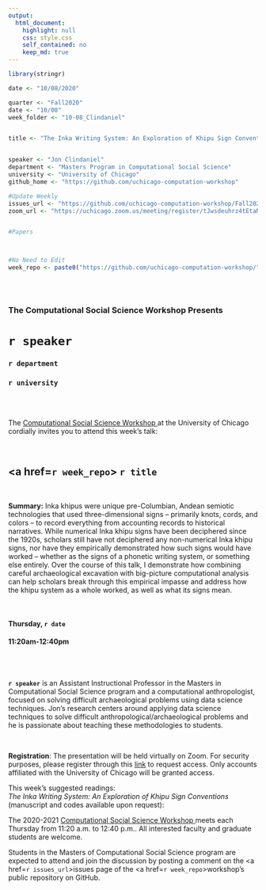 ```yaml
---
output:
  html_document:
    highlight: null
    css: style.css
    self_contained: no
    keep_md: true
---
```


```r
library(stringr)

date <- "10/08/2020"

quarter <- "Fall2020"
date <- "10/08"
week_folder <- "10-08_Clindaniel"


title <- "The Inka Writing System: An Exploration of Khipu Sign Conventions"


speaker <- "Jon Clindaniel"
department <- "Masters Program in Computational Social Science"
university <- "University of Chicago"
github_home <- "https://github.com/uchicago-computation-workshop"

#Update Weekly
issues_url <- "https://github.com/uchicago-computation-workshop/Fall2020/issues/2"
zoom_url <- "https://uchicago.zoom.us/meeting/register/tJwsdeuhrz4tEtaMuh47QL9m5QrsHiI4cZIV"


#Papers



#No Need to Edit
week_repo <- paste0("https://github.com/uchicago-computation-workshop/",quarter,"/tree/master/",week_folder)



```



<br>

<h3 class=pfblock-header> The Computational Social Science Workshop Presents </h3>

<h1 class=pfblock-header3> `r speaker`</h1>
<h3 class=pfblock-header3> `r department` </h3>
<h3 class=pfblock-header3> `r university` </h3>

<br><br>



<p class=pfblock-header3>The <a href="https://macss.uchicago.edu/content/computation-workshop"> Computational Social Science Workshop </a> at the University of Chicago cordially invites you to attend this week's talk:</p>



<br>

<div class=pfblock-header3>
<h2 class=pfblock-header>
  <a href=`r week_repo`> `r title` </a>
</h2>

<br>
</div>



<p class=footertext2>

**Summary:** Inka khipus were unique pre-Columbian, Andean semiotic technologies that used three-dimensional signs -- primarily knots, cords, and colors -- to record everything from accounting records to historical narratives. While numerical Inka khipu signs have been deciphered since the 1920s, scholars still have not deciphered any non-numerical Inka khipu signs, nor have they empirically demonstrated how such signs would have worked -- whether as the signs of a phonetic writing system, or something else entirely. Over the course of this talk, I demonstrate how combining careful archaeological excavation with big-picture computational analysis can help scholars break through this empirical impasse and address how the khipu system as a whole worked, as well as what its signs mean.


</p>

<br>

<h4 class=pfblock-header3> Thursday, `r date` </h4>
<h4 class=pfblock-header3> 11:20am-12:40pm </h4>

<br><br>

<p class=footertext2>

**`r speaker`** is an Assistant Instructional Professor in the Masters in Computational Social Science program and a computational anthropologist, focused on solving difficult archaeological problems using data science techniques. Jon's research centers around applying data science techniques to solve difficult anthropological/archaeological problems and he is passionate about teaching these methodologies to students.
 
</p>

<br>

<p class=footertext2>
**Registration**: The presentation will be held virtually on Zoom. For security purposes, please register through this [link](`r zoom_url`) to request access. Only accounts affiliated with the University of Chicago will be granted access.
</p>

This week's suggested readings:
<br>
<i>The Inka Writing System: An Exploration of Khipu Sign Conventions</i>   (manuscript and codes available upon request):


<p class=footertext> The 2020-2021 <a href="https://macss.uchicago.edu/content/computation-workshop"> Computational Social Science Workshop </a> meets each Thursday from 11:20 a.m. to 12:40 p.m.. All interested faculty and graduate students are welcome.</p>



<p class=footertext>Students in the Masters of Computational Social Science program are expected to attend and join the discussion by posting a comment on the <a href=`r issues_url`>issues page</a> of the <a href=`r week_repo`>workshop's public repository on GitHub.</a></p>
